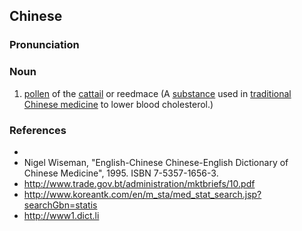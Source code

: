 {{also|蒲黄}}
==Chinese==
{{zh-forms|s=蒲黄}}

===Pronunciation===
{{zh-pron
|m=púhuáng
|cat=n
}}

===Noun===
{{zh-noun}}

# [[pollen]] of the [[w:Typha|cattail]] or reedmace (A [[substance]] used in [[traditional Chinese medicine]] to lower blood cholesterol.)

===References===
* {{pedialite|蒲黃|lang=zh}}
* Nigel Wiseman, "English-Chinese Chinese-English Dictionary of Chinese Medicine", 1995. ISBN 7-5357-1656-3.
* http://www.trade.gov.bt/administration/mktbriefs/10.pdf
* http://www.koreantk.com/en/m_sta/med_stat_search.jsp?searchGbn=statis
* http://www1.dict.li